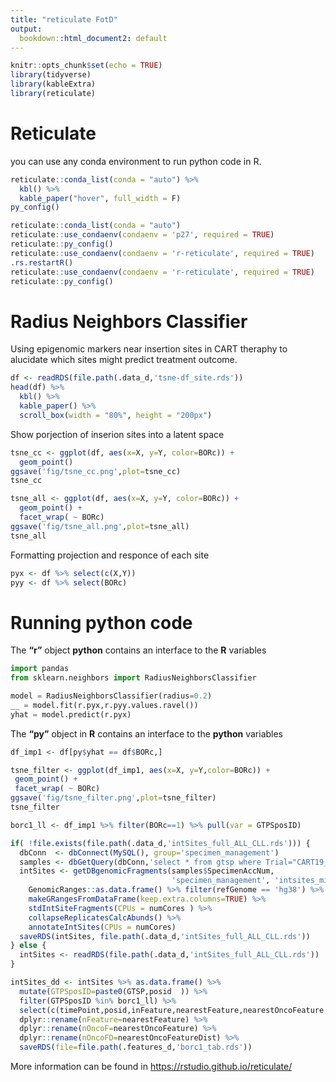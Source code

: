 ```yaml
---
title: "reticulate FotD"
output:
  bookdown::html_document2: default
---
```



<!-- <style type="text/css"> -->
<!-- .main-container { -->
<!--   max-width: 70% !important; -->
<!--   margin: auto; -->
<!-- } -->
<!-- </style> -->



```r
knitr::opts_chunk$set(echo = TRUE)
library(tidyverse)
library(kableExtra)
library(reticulate)
```


# Reticulate

you can use any conda environment to run python code in R.

```r
reticulate::conda_list(conda = "auto") %>%
  kbl() %>%
  kable_paper("hover", full_width = F)
py_config()
```

```r
reticulate::conda_list(conda = "auto")
reticulate::use_condaenv(condaenv = 'p27', required = TRUE)
reticulate::py_config()
reticulate::use_condaenv(condaenv = 'r-reticulate', required = TRUE)
.rs.restartR()
reticulate::use_condaenv(condaenv = 'r-reticulate', required = TRUE)
reticulate::py_config()
```

# Radius Neighbors Classifier

Using epigenomic markers near insertion sites in CART theraphy to alucidate which sites
might predict treatment outcome.

```r
df <- readRDS(file.path(.data_d,'tsne-df_site.rds'))
head(df) %>%
  kbl() %>%
  kable_paper() %>%
  scroll_box(width = "80%", height = "200px")
```

Show porjection of inserion sites into a latent space
```r
tsne_cc <- ggplot(df, aes(x=X, y=Y, color=BORc)) +
  geom_point()
ggsave('fig/tsne_cc.png',plot=tsne_cc)
tsne_cc
```

```r
tsne_all <- ggplot(df, aes(x=X, y=Y, color=BORc)) +
  geom_point() +
  facet_wrap( ~ BORc)
ggsave('fig/tsne_all.png',plot=tsne_all)
tsne_all

```

Formatting projection and responce of each site
```r
pyx <- df %>% select(c(X,Y))
pyy <- df %>% select(BORc)
```

# Running python code

The __"r"__ object __python__ contains an interface to the __R__ variables

```python
import pandas
from sklearn.neighbors import RadiusNeighborsClassifier

model = RadiusNeighborsClassifier(radius=0.2)
__ = model.fit(r.pyx,r.pyy.values.ravel())
yhat = model.predict(r.pyx)
```

The __"py"__ object in __R__ contains an interface to the __python__ variables

```r
df_imp1 <- df[py$yhat == df$BORc,]

tsne_filter <- ggplot(df_imp1, aes(x=X, y=Y,color=BORc)) +
 geom_point() +
 facet_wrap( ~ BORc)
ggsave('fig/tsne_filter.png',plot=tsne_filter)
tsne_filter
```

```r
borc1_ll <- df_imp1 %>% filter(BORc==1) %>% pull(var = GTPSposID)
```

```r
if( !file.exists(file.path(.data_d,'intSites_full_ALL_CLL.rds'))) {
  dbConn  <- dbConnect(MySQL(), group='specimen_management')
  samples <- dbGetQuery(dbConn,'select * from gtsp where Trial="CART19_ALL" or Trial="CART19_CLL"')  
  intSites <- getDBgenomicFragments(samples$SpecimenAccNum, 
                                    'specimen_management', 'intsites_miseq') %>%
    GenomicRanges::as.data.frame() %>% filter(refGenome == 'hg38') %>%
    makeGRangesFromDataFrame(keep.extra.columns=TRUE) %>%
    stdIntSiteFragments(CPUs = numCores ) %>%
    collapseReplicatesCalcAbunds() %>%
    annotateIntSites(CPUs = numCores)
  saveRDS(intSites, file.path(.data_d,'intSites_full_ALL_CLL.rds'))
} else {
  intSites <- readRDS(file.path(.data_d,'intSites_full_ALL_CLL.rds'))
}

intSites_dd <- intSites %>% as.data.frame() %>%
  mutate(GTPSposID=paste0(GTSP,posid  )) %>%
  filter(GTPSposID %in% borc1_ll) %>%
  select(c(timePoint,posid,inFeature,nearestFeature,nearestOncoFeature,nearestOncoFeatureDist)) %>%
  dplyr::rename(nFeature=nearestFeature) %>%
  dplyr::rename(nOncoF=nearestOncoFeature) %>%
  dplyr::rename(nOncoFD=nearestOncoFeatureDist) %>%
  saveRDS(file=file.path(.features_d,'borc1_tab.rds'))
```




More information can be found in <https://rstudio.github.io/reticulate/>